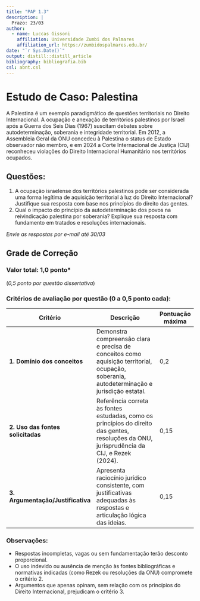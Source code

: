 ```yaml
---
title: "PAP 1.3"
description: |
  Prazo: 23/03
author:
  - name: Luccas Gissoni
    affiliation: Universidade Zumbi dos Palmares
    affiliation_url: https://zumbidospalmares.edu.br/
date: "`r Sys.Date()`"
output: distill::distill_article
bibliography: bibliografia.bib
csl: abnt.csl
---
```


# Estudo de Caso: Palestina

A Palestina é um exemplo paradigmático de questões territoriais no Direito Internacional. A ocupação e anexação de territórios palestinos por Israel após a Guerra dos Seis Dias (1967) suscitam debates sobre autodeterminação, soberania e integridade territorial. Em 2012, a Assembleia Geral da ONU concedeu à Palestina o status de Estado observador não membro, e em 2024 a Corte Internacional de Justiça (CIJ) reconheceu violações do Direito Internacional Humanitário nos territórios ocupados.

## Questões:

1. A ocupação israelense dos territórios palestinos pode ser considerada uma forma legítima de aquisição territorial à luz do Direito Internacional? Justifique sua resposta com base nos princípios do direito das gentes.
2. Qual o impacto do princípio da autodeterminação dos povos na reivindicação palestina por soberania? Explique sua resposta com fundamento em tratados e resoluções internacionais.

*Envie as respostas por e-mail até 30/03*

## Grade de Correção

### Valor total: 1,0 ponto*  
(*0,5 ponto por questão dissertativa*)

### Critérios de avaliação por questão (0 a 0,5 ponto cada):

| Critério                        | Descrição                                                                                                                                      | Pontuação máxima |
|--------------------------------|------------------------------------------------------------------------------------------------------------------------------------------------|------------------|
| **1. Domínio dos conceitos**   | Demonstra compreensão clara e precisa de conceitos como aquisição territorial, ocupação, soberania, autodeterminação e jurisdição estatal.     | 0,2              |
| **2. Uso das fontes solicitadas** | Referência correta às fontes estudadas, como os princípios do direito das gentes, resoluções da ONU, jurisprudência da CIJ, e Rezek (2024). | 0,15             |
| **3. Argumentação/Justificativa** | Apresenta raciocínio jurídico consistente, com justificativas adequadas às respostas e articulação lógica das ideias.                         | 0,15             |

### Observações:

- Respostas incompletas, vagas ou sem fundamentação terão desconto proporcional.
- O uso indevido ou ausência de menção às fontes bibliográficas e normativas indicadas (como Rezek ou resoluções da ONU) compromete o critério 2.
- Argumentos que apenas opinam, sem relação com os princípios do Direito Internacional, prejudicam o critério 3.

